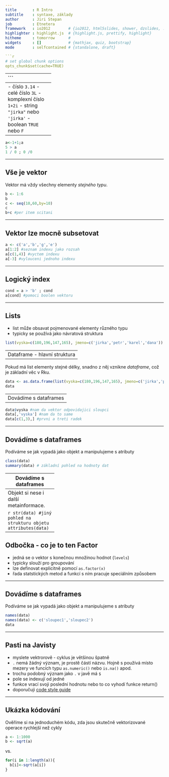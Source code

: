```yaml
---
title       : R Intro
subtitle    : syntaxe, základy
author      : Jiri Stepan
job         : Etnetera
framework   : io2012        # {io2012, html5slides, shower, dzslides, ...}
highlighter : highlight.js  # {highlight.js, prettify, highlight}
hitheme     : tomorrow      # 
widgets     : []            # {mathjax, quiz, bootstrap}
mode        : selfcontained # {standalone, draft}

```r
# set global chunk options
opts_chunk$set(cache=TRUE)
```
---
```




Atomické datové typy
--------------------
- číslo `3.14` 
- celé číslo `3L`
- komplexní číslo `1+2i`
- string `"jirka"` nebo `'jirka'`
- boolean `TRUE` nebo `F`

---

```r
a<-1+1;a
5 > a
1 / 0 ; 0 /0
```

---

Vše je vektor
--------------------
Vektor má vždy všechny elementy *stejného typu*.
```r
b <- 1:6
b
c <- seq(10,60,by=10)
c
b+c #per item scitani
```

---

Vektor lze mocně subsetovat
---------------------------

```r
a <- c('a','b','g','e')
a[1:2] #seznam indexu jako rozsah
a[c(1,4)] #vyctem indexu
a[-3] #vylouceni jednoho indexu
```

---

Logický index
-------------

```r
cond = a > 'b' ; cond
a[cond] #pomoci boolen vektoru
```

----

Lists
-----
* list může obsavat pojmenované elementy různého typu
* typicky se používá jako návratová struktura

```r
list(vyska=c(180,196,147,165), jmeno=c('jirka','petr','karel','dana'))
```

--- 
Dataframe - hlavní struktura
----------------------------

Pokud má list elementy stejné délky, snadno z něj vznikne *dataframe*, což je základní věc v Rku.

```r
data <- as.data.frame(list(vyska=c(180,196,147,165), jmeno=c('jirka','petr','karel','dana')))
data
```

---
Dovádíme s dataframes
---------------------

```r
data$vyska #nam da vektor odpovidajici sloupci
data[,'vyska'] #nam da to same
data[c(1,3),] #prvni a treti radek
```

---

Dovádíme s dataframes
---------------------
Podíváme se jak vypadá jako objekt a manipulujeme s atributy

```r
class(data)
summary(data) # základní pohled na hodnoty dat
```

---
Dovádíme s dataframes
---------------------
Objekt si nese i další metainformace.

```r
str(data) #jiný pohled na strukturu objetu
attributes(data)
```

---
Odbočka - co je to ten Factor
-----------------------------

- jedná se o vektor s konečnou množinou hodnot (`levels`)
- typicky slouží pro groupování
- lze definovat explicitně pomocí `as.factor(x)`
- řada statstických metod a funkcí s ním pracuje speciálním způsobem

---


Dovádíme s dataframes
---------------------
Podíváme se jak vypadá jako objekt a manipulujeme s atributy

```r
names(data)
names(data) <- c('sloupec1','sloupec2')
data
```

---

Pasti na Javisty
----------------
* myslete vektrorově - cyklus je většinou špatně
* `.` nemá žádný význam, je prostě částí názvu. Hojně s používá místo mezery ve funcích typu `as.numeric()` nebo `is.na()` apod.
* trochu podobný význam jako `.` v javě má `$`
* pole se indexují od jedné
* funkce vrací svoji poslední hodnotu nebo to co vyhodí funkce return()
* doporučuji [code style guide](http://4dpiecharts.com/r-code-style-guide/)

---

Ukázka kódování
---------------
Ověříme si na jednoduchém kódu, zda jsou skutečně vektorizované operace rychlejší než cykly

```r
a <- 1:1000
b <- sqrt(a)
```
vs.
```r
for(i in 1:length(a)){
  b[i]<-sqrt(a[i])
}
```



